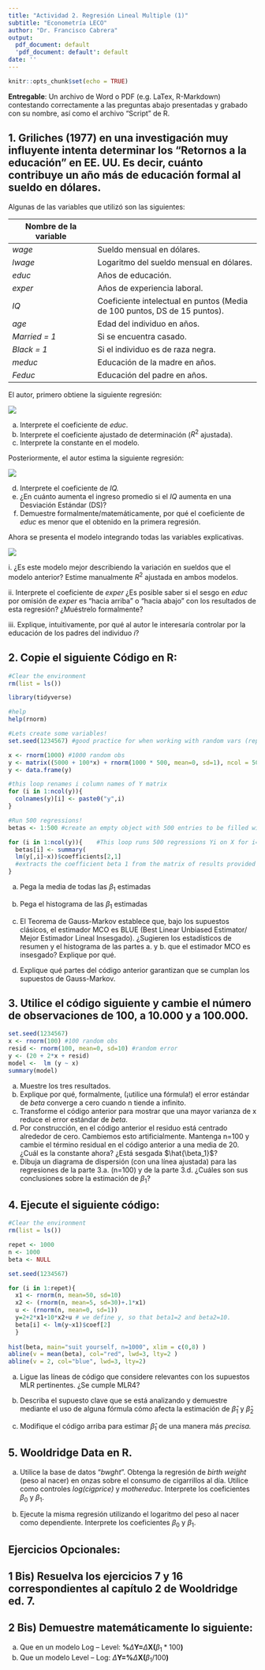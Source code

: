 ```yaml
---
title: "Actividad 2. Regresión Lineal Multiple (1)"
subtitle: "Econometría LECO"
author: "Dr. Francisco Cabrera"
output:
  pdf_document: default
  'pdf_document: default': default
date: ''
---
```


```r
knitr::opts_chunk$set(echo = TRUE)
```

**Entregable**: Un archivo de Word o PDF (e.g. LaTex, R-Markdown) contestando correctamente a las preguntas abajo presentadas y grabado con su nombre, así como el archivo “Script” de R.

## 1. Griliches (1977) en una investigación muy influyente intenta determinar los “Retornos a la educación” en EE. UU. Es decir, cuánto contribuye un año más de educación formal al sueldo en dólares.

Algunas de las variables que utilizó son las siguientes:

| Nombre de la variable |                                                                           |
|-------------------------|-----------------------------------------------|
| *wage*                | Sueldo mensual en dólares.                                                |
| *lwage*               | Logaritmo del sueldo mensual en dólares.                                  |
| *educ*                | Años de educación.                                                        |
| *exper*               | Años de experiencia laboral.                                              |
| *IQ*                  | Coeficiente intelectual en puntos (Media de 100 puntos, DS de 15 puntos). |
| *age*                 | Edad del individuo en años.                                               |
| *Married = 1*         | Si se encuentra casado.                                                   |
| *Black = 1*           | Si el individuo es de raza negra.                                         |
| *meduc*               | Educación de la madre en años.                                            |
| *Feduc*               | Educación del padre en años.                                              |

El autor, primero obtiene la siguiente regresión:

![](Imagen1.png)

a.  Interprete el coeficiente de *educ*.
b.  Interprete el coeficiente ajustado de determinación ($R^2$ ajustada).
c.  Interprete la constante en el modelo.

Posteriormente, el autor estima la siguiente regresión:

![](Imagen2.png)

d.  Interprete el coeficiente de *IQ.*
e.  ¿En cuánto aumenta el ingreso promedio si el *IQ* aumenta en una Desviación Estándar (DS)?
f.  Demuestre formalmente/matemáticamente, por qué el coeficiente de *educ* es menor que el obtenido en la primera regresión.

Ahora se presenta el modelo integrando todas las variables explicativas.

![](Imagen3.png)\

i\. ¿Es este modelo mejor describiendo la variación en sueldos que el modelo anterior? Estime manualmente $R^2$ ajustada en ambos modelos.

ii\. Interprete el coeficiente de *exper* ¿Es posible saber si el sesgo en *educ* por omisión de *exper* es “hacia arriba” o “hacia abajo” con los resultados de esta regresión? ¿Muéstrelo formalmente?

iii\. Explique, intuitivamente, por qué al autor le interesaría controlar por la educación de los padres del individuo *i*?


[//]: # ## 2. **¿Cuáles son los supuestos clásicos SLR y MLR analizados hasta el momento?** Escríbalos formalmente y descríbalos brevemente con palabras.

## 2. Copie el siguiente Código en R:

```r

#Clear the environment
rm(list = ls())

library(tidyverse)

#help
help(rnorm)

#Lets create some variables!
set.seed(1234567) #good practice for when working with random vars (reproducibility)

x <- rnorm(1000) #1000 random obs
y <- matrix((5000 + 100*x) + rnorm(1000 * 500, mean=0, sd=1), ncol = 500) #Y = bo + b1x + u 
y <- data.frame(y)

#this loop renames i column names of Y matrix
for (i in 1:ncol(y)){
  colnames(y)[i] <- paste0("y",i) 
}

#Run 500 regressions!
betas <- 1:500 #create an empty object with 500 entries to be filled with the B1s

for (i in 1:ncol(y)){    #This loop runs 500 regressions Yi on X for i=1 to 500
  betas[i] <- summary(
  lm(y[,i]~x))$coefficients[2,1] 
  #extracts the coefficient beta 1 from the matrix of results provided by R
}

```

a.  Pega la media de todas las $\beta_1$ estimadas

b.  Pega el histograma de las $\beta_1$ estimadas

c.  El Teorema de Gauss-Markov establece que, bajo los supuestos clásicos, el estimador MCO es BLUE (Best Linear Unbiased Estimator/ Mejor Estimador Lineal Insesgado). ¿Sugieren los estadísticos de resumen y el histograma de las partes a. y b. que el estimador MCO es insesgado? Explique por qué.

d.  Explique qué partes del código anterior garantizan que se cumplan los supuestos de Gauss-Markov.

## 3. Utilice el código siguiente y cambie el número de observaciones de 100, a 10.000 y a 100.000.

```r

set.seed(1234567)
x <- rnorm(100) #100 random obs
resid <- rnorm(100, mean=0, sd=10) #random error
y <- (20 + 2*x + resid)
model <-  lm (y ~ x)
summary(model)

```

a.  Muestre los tres resultados. 
b.  Explique por qué, formalmente, (¡utilice una fórmula!) el error estándar de *beta* converge a cero cuando n tiende a infinito.
c.  Transforme el código anterior para mostrar que una mayor varianza de x reduce el error estándar de *beta*.
d.  Por construcción, en el código anterior el residuo está centrado alrededor de cero. Cambiemos esto artificialmente. Mantenga n=100 y cambie el término residual en el código anterior a una media de 20. ¿Cuál es la constante ahora? ¿Está sesgada $\hat{\beta_1}$?
e.  Dibuja un diagrama de dispersión (con una línea ajustada) para las regresiones de la parte 3.a. (n=100) y de la parte 3.d. ¿Cuáles son sus conclusiones sobre la estimación de $\beta_1$?

## 4. Ejecute el siguiente código:

```r

#Clear the environment
rm(list = ls())

repet <- 1000
n <- 1000
beta <- NULL

set.seed(1234567)

for (i in 1:repet){
  x1 <- rnorm(n, mean=50, sd=10) 
  x2 <- (rnorm(n, mean=5, sd=30)+.1*x1)  
  u <- (rnorm(n, mean=0, sd=1)) 
  y=2+2*x1+10*x2+u # we define y, so that beta1=2 and beta2=10.
  beta[i] <- lm(y~x1)$coef[2] 
  }
  
hist(beta, main="suit yourself, n=1000", xlim = c(0,8) ) 
abline(v = mean(beta), col="red", lwd=3, lty=2 )
abline(v = 2, col="blue", lwd=3, lty=2)

```

a.  Ligue las líneas de código que considere relevantes con los supuestos MLR pertinentes. ¿Se cumple MLR4?

b. Describa el supuesto clave que se está analizando y demuestre mediante el uso de alguna fórmula cómo afecta la estimación de $\hat\beta_1$ y $\hat\beta_2$

c.  Modifique el código arriba para estimar $\hat\beta_1$ de una manera más *precisa.*

## 5. Wooldridge Data en R.

a.  Utilice la base de datos "*bwght*". Obtenga la regresión de *birth weight* (peso al nacer) en onzas sobre el consumo de cigarrillos al día. Utilice como controles *log(cigprice)* y *mothereduc*. Interprete los coeficientes $\beta_0$ y $\beta_1$.

b.  Ejecute la misma regresión utilizando el logaritmo del peso al nacer como dependiente. Interprete los coeficientes $\beta_0$ y $\beta_1$.


## Ejercicios Opcionales:

## 1 Bis) Resuelva los ejercicios 7 y 16 correspondientes al capítulo 2 de Wooldridge ed. 7.

## 2 Bis) Demuestre matemáticamente lo siguiente:
a.  Que en un modelo Log – Level: **%**$\Delta$**Y=**$\Delta$**X(**$\beta_1*100$**)**\
b.  Que un modelo Level – Log: $\Delta$**Y=%**$\Delta$**X(**$\beta_1/100$**)**
